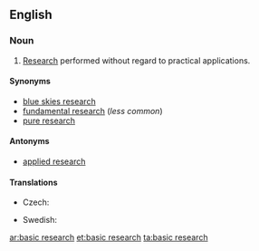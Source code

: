 ==English==
{{wikipedia}}
===Noun===
{{en-noun|-|sg=[[basic]] [[research]]}}

# [[research|Research]] performed without regard to practical applications.

====Synonyms====
* [[blue skies research]]
* [[fundamental research]] (''less common'')
* [[pure research]] {{qualifier|rare}}

====Antonyms====
* [[applied research]]

====Translations====
{{trans-top|type of research}}
* Czech: {{t-|cs|základní výzkum|m}}
{{trans-mid}}
* Swedish: {{t|sv|grundforskning|c}}
{{trans-bottom}}

[[ar:basic research]]
[[et:basic research]]
[[ta:basic research]]
